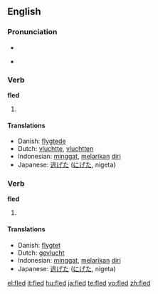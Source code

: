 ==English==

===Pronunciation===
* {{IPA|/'flεd/}}
* {{audio|en-us-fled.ogg|Audio (US)}}
*: {{rhymes|ɛd}}

===Verb===
'''fled'''

# {{simple past of|[[flee]]}}

====Translations====
* Danish: [[flygtede]]
* Dutch: [[vluchtte]], [[vluchtten]]
* Indonesian: [[minggat]], [[lari|melarikan]] [[diri]]
* Japanese: [[逃げた]] ([[にげた]], nigeta)

===Verb===
'''fled'''

# {{past participle of|[[flee]]}}

====Translations====
* Danish: [[flygtet]]
* Dutch: [[gevlucht]]
* Indonesian: [[minggat]], [[lari|melarikan]] [[diri]]
* Japanese: [[逃げた]] ([[にげた]], nigeta)

[[el:fled]]
[[it:fled]]
[[hu:fled]]
[[ja:fled]]
[[te:fled]]
[[vo:fled]]
[[zh:fled]]